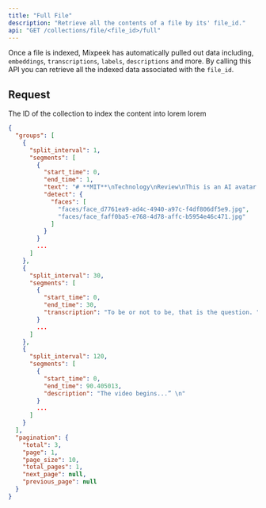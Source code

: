 ```yaml
---
title: "Full File"
description: "Retrieve all the contents of a file by its' file_id."
api: "GET /collections/file/<file_id>/full"
---
```


Once a file is indexed, Mixpeek has automatically pulled out data including, `embeddings`, `transcriptions`, `labels`, `descriptions` and more. By calling this API you can retrieve all the indexed data associated with the `file_id`.

## Request

<ParamField url="file_id" type="string" required>
  The ID of the collection to index the content into
</ParamField>

<ResponseField name="transcriptions" type="list">
  lorem
</ResponseField>

<ResponseField name="descriptions" type="list">
  lorem
</ResponseField>

<ResponseExample>

```json Response
{
  "groups": [
    {
      "split_interval": 1,
      "segments": [
        {
          "start_time": 0,
          "end_time": 1,
          "text": "# **MIT**\nTechnology\nReview\nThis is an AI avatar of Melissa\nHeikkilä created with Synthesia \n",
          "detect": {
            "faces": [
              "faces/face_d7761ea9-ad4c-4940-a97c-f4df806df5e9.jpg",
              "faces/face_faff0ba5-e768-4d78-affc-b5954e46c471.jpg"
            ]
          }
        }
        ...
      ]
    },
    {
      "split_interval": 30,
      "segments": [
        {
          "start_time": 0,
          "end_time": 30,
          "transcription": "To be or not to be, that is the question. "
        }
        ...
      ]
    },
    {
      "split_interval": 120,
      "segments": [
        {
          "start_time": 0,
          "end_time": 90.405013,
          "description": "The video begins...” \n"
        }
        ...
      ]
    }
  ],
  "pagination": {
    "total": 3,
    "page": 1,
    "page_size": 10,
    "total_pages": 1,
    "next_page": null,
    "previous_page": null
  }
}
```

</ResponseExample>
